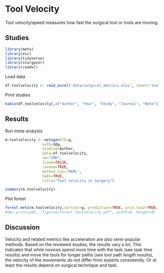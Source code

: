 
# **Tool Velocity**

Tool velocity/speed measures how fast the surgical tool or tools are moving.

## Studies
```r
library(meta)
library(esc)
library(tidyverse)
library(stargazer)
library(readxl)
```
Load data
```r
df.toolvelocity <- read_excel('data/surgical_metrics.xlsx', sheet='tool_velocity')
```
Print studies
```r
kable(df.toolvelocity[,c("Author", "Year", "Study", "Journal", "Note")])
```
## Results
Run meta-analysis
```r
m.toolvelocity <- metagen(TE=g,
                 seTE=SDg,
                 studlab=Author,
                 data=df.toolvelocity,
                 sm="SMD",
                 fixed=FALSE,
                 random=TRUE,
                 method.tau="REML",
                 hakn=TRUE,
                 title="Tool velocity in Surgery")
```
```r
summary(m.toolvelocity)
```

Plot forest
```r
forest.meta(m.toolvelocity,sortvar=g, prediction=TRUE, prin.tau2=TRUE, title="Tool velocity in Surgery")
#dev.print(pdf, "figures/forest_toolvelocity.pdf", width=8, height=8)
```

## Discussion
Velocity and related metrics like acceleration are also semi-popular methods. Based on the reviewed studies, the results vary a lot. This indicates that while novices spend more time with the task (see task time results) and move the tools for longer paths (see tool path length results), the velocity of the movements do not differ from experts consistently. Or at least the results depend on surgical technique and task.